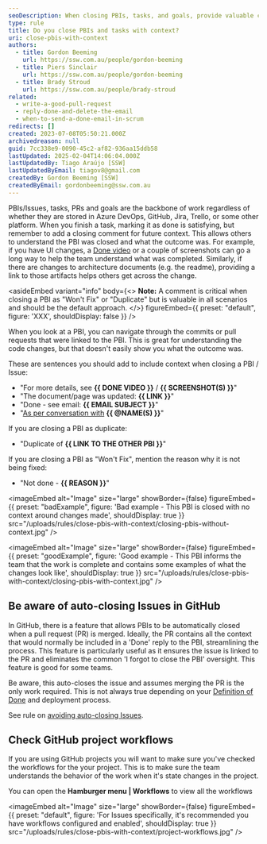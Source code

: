```yaml
---
seoDescription: When closing PBIs, tasks, and goals, provide valuable context to help teams understand the outcome and changes made.
type: rule
title: Do you close PBIs and tasks with context?
uri: close-pbis-with-context
authors:
  - title: Gordon Beeming
    url: https://ssw.com.au/people/gordon-beeming
  - title: Piers Sinclair
    url: https://ssw.com.au/people/gordon-beeming
  - title: Brady Stroud
    url: https://ssw.com.au/people/brady-stroud
related:
  - write-a-good-pull-request
  - reply-done-and-delete-the-email
  - when-to-send-a-done-email-in-scrum
redirects: []
created: 2023-07-08T05:50:21.000Z
archivedreason: null
guid: 7cc338e9-0090-45c2-af82-936aa15ddb58
lastUpdated: 2025-02-04T14:06:04.000Z
lastUpdatedBy: Tiago Araújo [SSW]
lastUpdatedByEmail: tiagov8@gmail.com
createdBy: Gordon Beeming [SSW]
createdByEmail: gordonbeeming@ssw.com.au
---
```


PBIs/Issues, tasks, PRs and goals are the backbone of work regardless of whether they are stored in Azure DevOps, GitHub, Jira, Trello, or some other platform. When you finish a task, marking it as done is satisfying, but remember to add a closing comment for future context. This allows others to understand the PBI was closed and what the outcome was.
For example, if you have UI changes, a [Done video](/send-done-videos) or a couple of screenshots can go a long way to help the team understand what was completed. Similarly, if there are changes to architecture documents (e.g. the readme), providing a link to those artifacts helps others get across the change.

<asideEmbed
  variant="info"
  body={<>
    **Note:** A comment is critical when closing a PBI as "Won't Fix" or "Duplicate" but is valuable in all scenarios and should be the default approach.
  </>}
  figureEmbed={{
    preset: "default",
    figure: 'XXX',
    shouldDisplay: false
  }}
/>

When you look at a PBI, you can navigate through the commits or pull requests that were linked to the PBI. This is great for understanding the code changes, but that doesn't easily show you what the outcome was.

These are sentences you should add to include context when closing a PBI / Issue:

* "For more details, see **{{ DONE VIDEO }}** / **{{ SCREENSHOT(S) }}**"
* "The document/page was updated: **{{ LINK }}**"
* "Done - see email: **{{ EMAIL SUBJECT }}**"
* "[As per conversation with](/as-per-our-conversation-emails/) **{{ @NAME(S) }}**"

If you are closing a PBI as duplicate:

* "Duplicate of **{{ LINK TO THE OTHER PBI }}**"

If you are closing a PBI as "Won't Fix", mention the reason why it is not being fixed:

* "Not done - **{{ REASON }}**"

<imageEmbed
  alt="Image"
  size="large"
  showBorder={false}
  figureEmbed={{
    preset: "badExample",
    figure: 'Bad example - This PBI is closed with no context around changes made',
    shouldDisplay: true
  }}
  src="/uploads/rules/close-pbis-with-context/closing-pbis-without-context.jpg"
/>

<imageEmbed
  alt="Image"
  size="large"
  showBorder={false}
  figureEmbed={{
    preset: "goodExample",
    figure: 'Good example - This PBI informs the team that the work is complete and contains some examples of what the changes look like',
    shouldDisplay: true
  }}
  src="/uploads/rules/close-pbis-with-context/closing-pbis-with-context.jpg"
/>

## Be aware of auto-closing Issues in GitHub

In GitHub, there is a feature that allows PBIs to be automatically closed when a pull request (PR) is merged. Ideally, the PR contains all the context that would normally be included in a 'Done' reply to the PBI, streamlining the process. This feature is particularly useful as it ensures the issue is linked to the PR and eliminates the common 'I forgot to close the PBI' oversight. This feature is good for some teams.

Be aware, this auto-closes the issue and assumes merging the PR is the only work required. This is not always true depending on your [Definition of Done](/definition-of-done) and deployment process.

See rule on [avoiding auto-closing Issues](/avoid-auto-closing-issues).

## Check GitHub project workflows

If you are using GitHub projects you will want to make sure you've checked the workflows for the your project. This is to make sure the team understands the behavior of the work when it's state changes in the project.

You can open the **Hamburger menu | Workflows** to view all the workflows


<imageEmbed
  alt="Image"
  size="large"
  showBorder={false}
  figureEmbed={{
    preset: "default",
    figure: 'For Issues specifically, it\'s recommended you have workflows configured and enabled',
    shouldDisplay: true
  }}
  src="/uploads/rules/close-pbis-with-context/project-workflows.jpg"
/>
